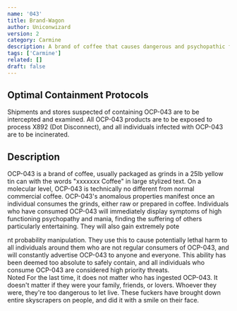 ```yaml
---
name: '043'
title: Brand-Wagon
author: Uniconwizard
version: 2
category: Carmine
description: A brand of coffee that causes dangerous and psychopathic fervor in its consumers.
tags: ['Carmine']
related: []
draft: false
---
```



<div class="advert-panel horizontal">
    <Ad mediaSrc={advert+"laserrocket.png"} sponsor="Laser-Rocket Inc." href={rickRoll} width="100%"/>
</div>

## Optimal Containment Protocols
Shipments and stores suspected of containing OCP-043 are to be intercepted and examined.
All OCP-043 products are to be exposed to process X892 (Dot Disconnect), and all individuals infected with OCP-043 are to be incinerated.

<div class="advert-panel vertical">
    <Ad mediaSrc={advert+"lonelyman.jpg"} sponsor="Lonely Man Dinners" href={rickRoll} width="100%"/>
</div>

## Description
OCP-043 is a brand of coffee, usually packaged as grinds in a 25lb yellow tin can with the words
"<Fragment set:html="<!-- I promise you, I spent at least 30 minutes trying to troubleshoot this... It's not like this out of laziness... -->"/><Redacted>xxxxxxx</Redacted> Coffee" in large stylized text.
On a molecular level, OCP-043 is technically no different from normal commercial coffee.
OCP-043's anomalous properties manifest once an individual consumes the grinds, either raw or prepared in coffee.
Individuals who have consumed OCP-043 will immediately display symptoms of high functioning psychopathy and mania,
finding the suffering of others particularly entertaining. They will also gain extremely pote
<div class="advert-panel horizontal">
    <Ad mediaSrc={advert+"neurotech.gif"} sponsor="Neurotech" href={rickRoll} width="fit-content"/>
    <Ad mediaSrc={advert+"verb.gif"} sponsor="Neurotech" href={rickRoll} width="fit-content"/>
</div>
nt probability manipulation. They use this to cause potentially lethal harm to all individuals around them who are not regular consumers of OCP-043,
and will constantly advertise OCP-043 to anyone and everyone. This ability has been deemed too absolute to safely contain,
and all individuals who consume OCP-043 are considered high priority threats.

<div class="advert-panel vertical">
    <Ad mediaSrc="https://www.youtube-nocookie.com/embed/eh23YlD0uE8?controls=0" sponsor="amysmilebatto" href={rickRoll} height="360" width="640" isVideo={true} />
</div>
<Comment>
    <CommentHeading user="headRsrBlank">Noted</CommentHeading>
    For the last time, it does not matter who has ingested OCP-043.
    It doesn't matter if they were your family, friends, or lovers.
    Whoever they were, they're too dangerous to let live.
    These fuckers have brought down entire skyscrapers on people, and did it with a smile on their face.
</Comment>

<div class="advert-panel vertical">
    <Ad mediaSrc="https://www.youtube-nocookie.com/embed/o32lecJ23Q4?controls=0" sponsor="amysmilebatto" href={rickRoll} height="540" width="960" isVideo={true} />
</div>
